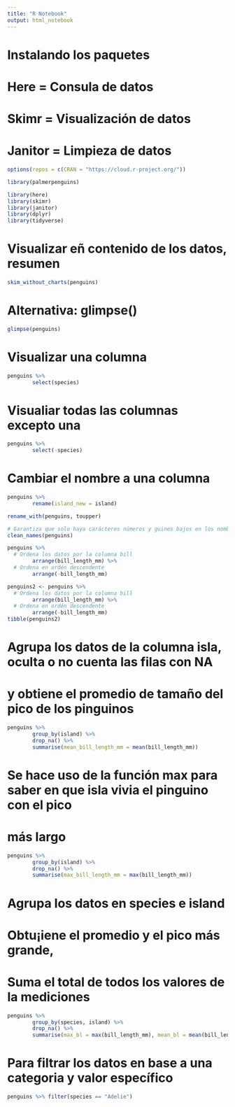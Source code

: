 ```yaml
---
title: "R Notebook"
output: html_notebook
---
```

# Instalando los paquetes
# Here = Consula de datos
# Skimr = Visualización de datos
# Janitor = Limpieza de datos

```r
options(repos = c(CRAN = "https://cloud.r-project.org/"))
```

```r
library(palmerpenguins)
```

```r
library(here)
library(skimr)
library(janitor)
library(dplyr)
library(tidyverse)
```

# Visualizar eñ contenido de los datos, resumen
```r
skim_without_charts(penguins)
```

# Alternativa: glimpse()
```r
glimpse(penguins)
```

# Visualizar una columna
```r
penguins %>%
        select(species)
```
# Visualiar todas las columnas excepto una
```r
penguins %>%
        select(-species)
```

# Cambiar el nombre a una columna
```r
penguins %>%
        rename(island_new = island)

rename_with(penguins, toupper)

# Garantiza que solo haya carácteres números y guines bajos en los nombres de las columnas
clean_names(penguins)

```
```r
penguins %>%
  # Ordena los datos por la columna bill
        arrange(bill_length_mm) %>%
  # Ordena en ordén descendente
        arrange(-bill_length_mm)
```
```r
penguins2 <- penguins %>%
  # Ordena los datos por la columna bill
        arrange(bill_length_mm) %>%
  # Ordena en ordén descendente
        arrange(-bill_length_mm)
tibble(penguins2)
```

# Agrupa los datos de la columna isla, oculta o no cuenta las filas con NA
# y obtiene el promedio de tamaño del pico de los pinguinos
```r
penguins %>%
        group_by(island) %>%
        drop_na() %>%
        summarise(mean_bill_length_mm = mean(bill_length_mm))
```

# Se hace uso de la función max para saber en que isla vivia el pinguino con el pico
# más largo
```r
penguins %>%
        group_by(island) %>%
        drop_na() %>%
        summarise(max_bill_length_mm = max(bill_length_mm))
```
# Agrupa los datos en species e island
# Obtu¡iene el promedio y el pico más grande,
# Suma el total de todos los valores de la mediciones
```r
penguins %>%
        group_by(species, island) %>%
        drop_na() %>%
        summarise(max_bl = max(bill_length_mm), mean_bl = mean(bill_length_mm), total_bl = sum(bill_length_mm))
```

# Para filtrar los datos en base a una categoria y valor específico
```r
penguins %>% filter(species == "Adelie")
```

```r

```
